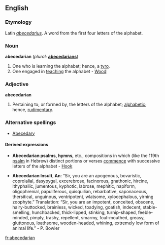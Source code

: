 {{Wikisource1911Enc|Abecedarians}}
==English==

===Etymology===
Latin ''[[abecedarius]]''. A word from the first four letters of the alphabet.

===Noun===
'''abecedarian'''  (''plural:'' '''[[abecedarians]]''')
#One who is learning the alphabet; hence, a [[tyro]].
#One engaged in [[teaching]] the alphabet - [[Wood]]

===Adjective===
'''abecedarian'''
#Pertaining to, or formed by, the letters of the alphabet; [[alphabetic]]; hence, [[rudimentary]].

===Alternative spellings===
*[[Abecedary]]

====Derived expressions====
*'''Abecedarian psalms''', '''hymns''', etc., compositions in which (like the 119th [[psalm]] in Hebrew) distinct portions or verses [[commence]] with successive letters of the alphabet - [[Hook]]

*'''Abecedarian Insult, An''': “Sir, you are an apogenous, bovaristic, coprolalial, dasypygal, excerebrose, facinorous, gnathonic, hircine, ithyphallic, jumentous, kyphotic, labrose, mephitic, napiform, oligophrenial, papuliferous, quisquilian, rebarbative, saponaceous, thersitical, unguinous, ventripotent, wlatsome, xylocephalous, yirning zoophyte.” Translation: “Sir, you are an impotent, conceited, obscene, hairy-buttocked, brainless, wicked, toadying, goatish, indecent, stable-smelling, hunchbacked, thick-lipped, stinking, turnip-shaped, feeble-minded, pimply, trashy, repellent, smarmy, foul-mouthed, greasy, gluttonous, loathsome, wooden-headed, whining, extremely low form of animal life.” - P. Bowler

[[fr:abecedarian]]